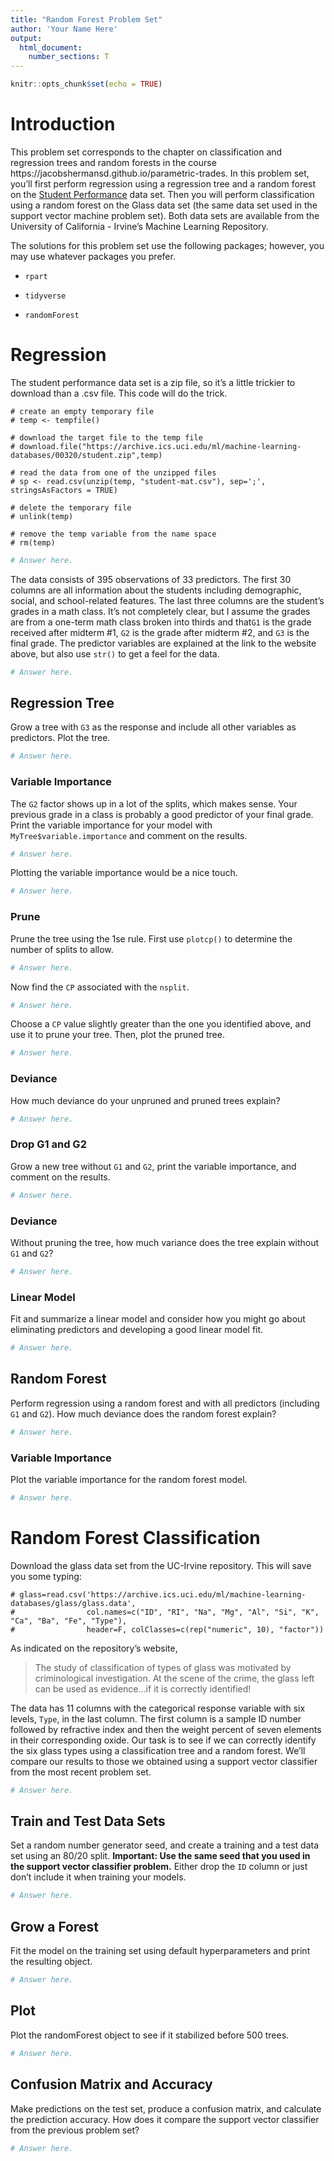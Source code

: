 ```yaml
---
title: "Random Forest Problem Set"
author: 'Your Name Here'
output: 
  html_document:
    number_sections: T
---
```


```r
knitr::opts_chunk$set(echo = TRUE)
```

# Introduction

This problem set corresponds to the chapter on classification and regression trees and random forests in the course https://jacobshermansd.github.io/parametric-trades. In this problem set, you'll first perform regression using a regression tree and a random forest on the <a href = "https://archive.ics.uci.edu/ml/datasets/Student+Performance">Student Performance</a> data set. Then you will perform classification using a random forest on the Glass data set (the same data set used in the support vector machine problem set). Both data sets are available from the University of California - Irvine's Machine Learning Repository.

The solutions for this problem set use the following packages; however, you may use whatever packages you prefer.

* `rpart`

* `tidyverse`

* `randomForest`

# Regression

The student performance data set is a zip file, so it's a little trickier to download than a .csv file. This code will do the trick.

```
# create an empty temporary file
# temp <- tempfile()

# download the target file to the temp file
# download.file("https://archive.ics.uci.edu/ml/machine-learning-databases/00320/student.zip",temp)

# read the data from one of the unzipped files
# sp <- read.csv(unzip(temp, "student-mat.csv"), sep=';', stringsAsFactors = TRUE)

# delete the temporary file
# unlink(temp)

# remove the temp variable from the name space
# rm(temp)
```

```r
# Answer here.
```

The data consists of 395 observations of 33 predictors. The first 30 columns are all information about the students including demographic, social, and school-related features. The last three columns are the student's grades in a math class. It's not completely clear, but I assume the grades are from a one-term math class broken into thirds and that`G1` is the grade received after midterm #1, `G2` is the grade after midterm #2, and `G3` is the final grade. The predictor variables are explained at the link to the website above, but also use `str()` to get a feel for the data.

```r
# Answer here.
```

## Regression Tree

Grow a tree with `G3` as the response and include all other variables as predictors. Plot the tree.

```r
# Answer here.
```

### Variable Importance

The `G2` factor shows up in a lot of the splits, which makes sense. Your previous grade in a class is probably a good predictor of your final grade. Print the variable importance for your model with `MyTree$variable.importance` and comment on the results. 

```r
# Answer here.
```

Plotting the variable importance would be a nice touch.

```r
# Answer here.
```

### Prune

Prune the tree using the 1se rule. First use `plotcp()` to determine the number of splits to allow.

```r
# Answer here.
```

Now find the `CP` associated with the `nsplit`.

```r
# Answer here.
```

Choose a `CP` value slightly greater than the one you identified above, and use it to prune your tree. Then, plot the pruned tree.

```r
# Answer here.
```

### Deviance

How much deviance do your unpruned and pruned trees explain?

```r
# Answer here.
```

### Drop G1 and G2

Grow a new tree without `G1` and `G2`, print the variable importance, and comment on the results. 

```r
# Answer here.
```

### Deviance

Without pruning the tree, how much variance does the tree explain without `G1` and `G2`?

```r
# Answer here.
```

### Linear Model

Fit and summarize a linear model and consider how you might go about eliminating predictors and developing a good linear model fit.

```r
# Answer here.
```

## Random Forest

Perform regression using a random forest and with all predictors (including `G1` and `G2`). How much deviance does the random forest explain?

```r
# Answer here.
```

### Variable Importance

Plot the variable importance for the random forest model.

```r
# Answer here.
```

# Random Forest Classification

Download the glass data set from the UC-Irvine repository. This will save you some typing:

```
# glass=read.csv('https://archive.ics.uci.edu/ml/machine-learning-databases/glass/glass.data', 
#                col.names=c("ID", "RI", "Na", "Mg", "Al", "Si", "K", "Ca", "Ba", "Fe", "Type"),
#                header=F, colClasses=c(rep("numeric", 10), "factor"))
```

As indicated on the repository's website, 

>The study of classification of types of glass was motivated by criminological investigation. At the scene of the crime, the glass left can be used as evidence...if it is correctly identified!

The data has 11 columns with the categorical response variable with six levels, `Type`, in the last column. The first column is a sample ID number followed by refractive index and then the weight percent of seven elements in their corresponding oxide. Our task is to see if we can correctly identify the six glass types using a classification tree and a random forest. We'll compare our results to those we obtained using a support vector classifier from the most recent problem set.
  
```r
# Answer here.
```

## Train and Test Data Sets

Set a random number generator seed, and create a training and a test data set using an 80/20 split. **Important: Use the same seed that you used in the support vector classifier problem.** Either drop the `ID` column or just don't include it when training your models.

```r
# Answer here.
```

## Grow a Forest

Fit the model on the training set using default hyperparameters and print the resulting object.

```r
# Answer here.
```

## Plot

Plot the randomForest object to see if it stabilized before 500 trees.

```r
# Answer here.
```

## Confusion Matrix and Accuracy

Make predictions on the test set, produce a confusion matrix, and calculate the prediction accuracy. How does it compare the support vector classifier from the previous problem set?

```r
# Answer here.
```

